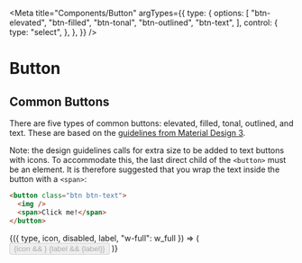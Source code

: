 
<Meta
  title="Components/Button"
  argTypes={{
    type: {
      options: [
        "btn-elevated",
        "btn-filled",
        "btn-tonal",
        "btn-outlined",
        "btn-text",
      ],
      control: {
        type: "select",
      },
    },
  }}
/>

# Button

## Common Buttons

There are five types of common buttons: elevated, filled, tonal, outlined, and text.
These are based on the [guidelines from Material Design 3](https://m3.material.io/components/buttons/overview).

Note: the design guidelines calls for extra size to be added to text buttons with icons.
To accommodate this, the last direct child of the `<button>` must be an element.
It is therefore suggested that you wrap the text inside the button with a `<span>`:

```html
<button class="btn btn-text">
  <img />
  <span>Click me!</span>
</button>
```

<Canvas>
  <Story
    name="Common"
    args={{
      type: "btn-elevated",
      icon: false,
      disabled: false,
      "w-full": false,
      label: "Click me!",
    }}
  >
    {({ type, icon, disabled, label, "w-full": w_full }) => (
      <button
        className={classNames("btn", type, {
          "w-full": w_full,
        })}
        disabled={disabled}
      >
        {icon && <Plus />}
        {label && <span>{label}</span>}
      </button>
    )}
  </Story>
</Canvas>
